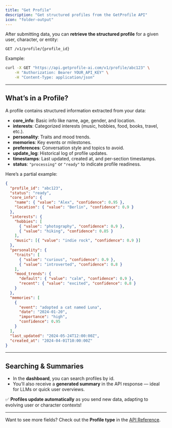 ```yaml
---
title: "Get Profile"
description: "Get structured profiles from the GetProfile API"
icon: "folder-output"
---
```


After submitting data, you can **retrieve the structured profile** for a given user, character, or entity:

```http
GET /v1/profile/{profile_id}
```

Example:

```bash
curl -X GET "https://api.getprofile-ai.com/v1/profile/abc123" \
	-H "Authorization: Bearer YOUR_API_KEY" \
	-H "Content-Type: application/json"
```

---

## What’s in a Profile?

A profile contains structured information extracted from your data:

- **core_info**: Basic info like name, age, gender, and location.
- **interests**: Categorized interests (music, hobbies, food, books, travel, etc.).
- **personality**: Traits and mood trends.
- **memories**: Key events or milestones.
- **preferences**: Conversation style and topics to avoid.
- **update_log**: Historical log of profile updates.
- **timestamps**: Last updated, created at, and per-section timestamps.
- **status**: `"processing"` or `"ready"` to indicate profile readiness.

Here’s a partial example:

```json
{
  "profile_id": "abc123",
  "status": "ready",
  "core_info": {
    "name": { "value": "Alex", "confidence": 0.95 },
    "location": { "value": "Berlin", "confidence": 0.9 }
  },
  "interests": {
    "hobbies": [
      { "value": "photography", "confidence": 0.9 },
      { "value": "hiking", "confidence": 0.85 }
    ],
    "music": [{ "value": "indie rock", "confidence": 0.9 }]
  },
  "personality": {
    "traits": [
      { "value": "curious", "confidence": 0.9 },
      { "value": "introverted", "confidence": 0.8 }
    ],
    "mood_trends": {
      "default": { "value": "calm", "confidence": 0.9 },
      "recent": { "value": "excited", "confidence": 0.8 }
    }
  },
  "memories": [
    {
      "event": "adopted a cat named Luna",
      "date": "2024-01-20",
      "importance": "high",
      "confidence": 0.95
    }
  ],
  "last_updated": "2024-05-24T12:00:00Z",
  "created_at": "2024-04-01T10:00:00Z"
}
```

---

## Searching & Summaries

- In the **dashboard**, you can search profiles by id.
- You’ll also receive a **generated summary** in the API response — ideal for LLMs or quick user overviews.

✅ **Profiles update automatically** as you send new data, adapting to evolving user or character contexts!

---

Want to see more fields? Check out the **Profile type** in the [API Reference](../api-reference).
